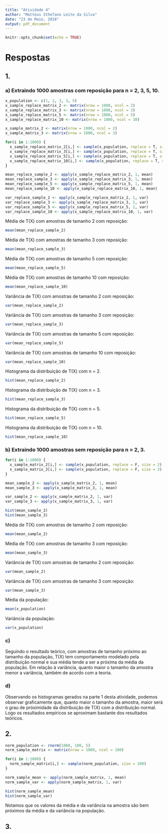 ```yaml
---
title: "Atividade 4"
author: "Matteus Sthefano Leite da Silva"
date: "23 de Maio, 2018"
output: pdf_document
---
```


```r
knitr::opts_chunk$set(echo = TRUE)
```

# Respostas

## 1.
### a) Extraindo 1000 amostras com reposição para n = 2, 3, 5, 10.

```r
x_population <- c(1, 2, 3, 3, 5)
x_sample_replace_matrix_2 <- matrix(nrow = 1000, ncol = 2)
x_sample_replace_matrix_3 <- matrix(nrow = 1000, ncol = 3)
x_sample_replace_matrix_5 <- matrix(nrow = 1000, ncol = 5)
x_sample_replace_matrix_10 <- matrix(nrow = 1000, ncol = 10)

x_sample_matrix_2 <- matrix(nrow = 1000, ncol = 2)
x_sample_matrix_3 <- matrix(nrow = 1000, ncol = 3)

for(i in 1:1000) {
  x_sample_replace_matrix_2[i,] <- sample(x_population, replace = T, size = 2)
  x_sample_replace_matrix_3[i,] <- sample(x_population, replace = T, size = 3)
  x_sample_replace_matrix_5[i,] <- sample(x_population, replace = T, size = 5)
  x_sample_replace_matrix_10[i,] <- sample(x_population, replace = T, size = 10)
}

mean_replace_sample_2 <- apply(x_sample_replace_matrix_2, 1, mean)
mean_replace_sample_3 <- apply(x_sample_replace_matrix_3, 1, mean)
mean_replace_sample_5 <- apply(x_sample_replace_matrix_5, 1, mean)
mean_replace_sample_10 <- apply(x_sample_replace_matrix_10, 1, mean)

var_replace_sample_2 <- apply(x_sample_replace_matrix_2, 1, var)
var_replace_sample_3 <- apply(x_sample_replace_matrix_3, 1, var)
var_replace_sample_5 <- apply(x_sample_replace_matrix_5, 1, var)
var_replace_sample_10 <- apply(x_sample_replace_matrix_10, 1, var)

```

Média de T(X) com amostras de tamanho 2 com reposição:

```r
mean(mean_replace_sample_2)
```

Média de T(X) com amostras de tamanho 3 com reposição:

```r
mean(mean_replace_sample_3)
```

Média de T(X) com amostras de tamanho 5 com reposição:

```r
mean(mean_replace_sample_5)
```

Média de T(X) com amostras de tamanho 10 com reposição:

```r
mean(mean_replace_sample_10)
```

Variância de T(X) com amostras de tamanho 2 com reposição:

```r
var(mean_replace_sample_2)
```

Variância de T(X) com amostras de tamanho 3 com reposição:

```r
var(mean_replace_sample_3)
```

Variância de T(X) com amostras de tamanho 5 com reposição:

```r
var(mean_replace_sample_5)
```

Variância de T(X) com amostras de tamanho 10 com reposição:

```r
var(mean_replace_sample_10)
```

Histograma da distribuição de T(X) com n = 2.

```r
hist(mean_replace_sample_2)
```

Histograma da distribuição de T(X) com n = 3.

```r
hist(mean_replace_sample_3)
```

Histograma da distribuição de T(X) com n = 5.

```r
hist(mean_replace_sample_5)
```

Histograma da distribuição de T(X) com n = 10.

```r
hist(mean_replace_sample_10)
```

### b) Extraindo 1000 amostras sem reposição para n = 2, 3.

```r

for(i in 1:1000) {
  x_sample_matrix_2[i,] <- sample(x_population, replace = F, size = 2)
  x_sample_matrix_3[i,] <- sample(x_population, replace = F, size = 3)
}

mean_sample_2 <- apply(x_sample_matrix_2, 1, mean)
mean_sample_3 <- apply(x_sample_matrix_3, 1, mean)

var_sample_2 <- apply(x_sample_matrix_2, 1, var)
var_sample_3 <- apply(x_sample_matrix_3, 1, var)

hist(mean_sample_2)
hist(mean_sample_3)
```

Média de T(X) com amostras de tamanho 2 com reposição:

```r
mean(mean_sample_2)
```

Média de T(X) com amostras de tamanho 3 com reposição:

```r
mean(mean_sample_3)
```

Variância de T(X) com amostras de tamanho 2 com reposição:

```r
var(mean_sample_2)
```

Variância de T(X) com amostras de tamanho 3 com reposição:

```r
var(mean_sample_3)
```

Média da população:

```r
mean(x_population)
```

Variância da população:

```r
var(x_population)
```

### c)

Seguindo o resultado teórico, com amostras de tamanho próximo ao tamanho da população, T(X) tem comportamento modelado pela distribuição normal e sua média tende a ser a próxima da média da população. Em relação à variância, quanto maior o tamanho da amostra menor a variância, também de acordo com a teoria.

### d)

Observando os histogramas gerados na parte 1 desta atividade, podemos observar graficamente que, quanto maior o tamanho da amostra, maior será o grau de próximidade da distribuição de T(X) com a distribuição normal. Logo os resultados empíricos se aproximam bastante dos resultados teóricos.

## 2.

``` r
norm_population <- rnorm(1000, 100, 5)
norm_sample_matrix <- matrix(nrow = 1000, ncol = 100)

for(i in 1:1000) {
  norm_sample_matrix[i,] <- sample(norm_population, size = 100)
}

norm_sample_mean <- apply(norm_sample_matrix, 1, mean)
norm_sample_var <- apply(norm_sample_matrix, 1, var)

hist(norm_sample_mean)
hist(norm_sample_var)
``` 

Notamos que os valores da média e da variância na amostra são bem próximos da média e da variância na população.

## 3.

